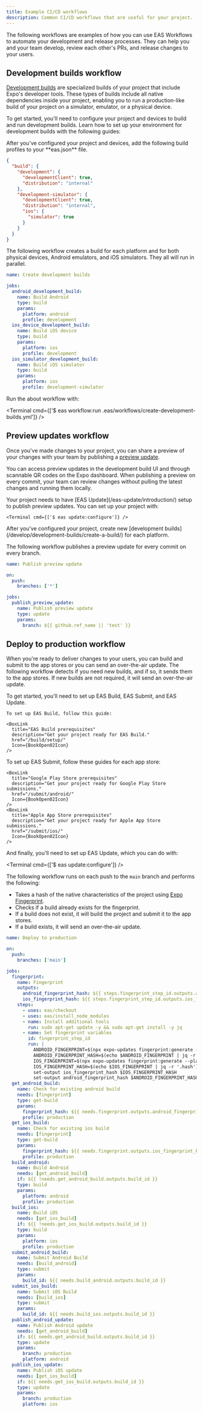 ```yaml
---
title: Example CI/CD workflows
description: Common CI/CD workflows that are useful for your project.
---
```




The following workflows are examples of how you can use EAS Workflows to automate your development and release processes. They can help you and your team develop, review each other's PRs, and release changes to your users.

## Development builds workflow

[Development builds](/develop/development-builds/introduction/) are specialized builds of your project that include Expo's developer tools. These types of builds include all native dependencies inside your project, enabling you to run a production-like build of your project on a simulator, emulator, or a physical device.

<Prerequisites summary="Prerequisites" numberOfRequirements={2}>
  <Requirement number={1} title="Set up your environment">
    To get started, you'll need to configure your project and devices to build and run development builds. Learn how to set up your environment for development builds with the following guides:

<BoxLink
  title="Android device setup"
  description="Get your project ready for development builds."
  href="/get-started/set-up-your-environment/?mode=development-build&platform=android&device=physical"
  Icon={BookOpen02Icon}
/>

<BoxLink
  title="Android emulator setup"
  description="Get your project ready for development builds."
  href="/get-started/set-up-your-environment/?mode=development-build&platform=android&device=simulated"
  Icon={BookOpen02Icon}
/>

<BoxLink
  title="iOS device setup"
  description="Get your project ready for development builds."
  href="/get-started/set-up-your-environment/?mode=development-build&platform=ios&device=physical"
  Icon={BookOpen02Icon}
/>

<BoxLink
  title="iOS simulator setup"
  description="Get your project ready for development builds."
  href="/get-started/set-up-your-environment/?mode=development-build&platform=ios&device=simulated"
  Icon={BookOpen02Icon}
/>

  </Requirement>
  <Requirement number={2} title="Create build profiles">
  After you've configured your project and devices, add the following build profiles to your **eas.json** file.

```json eas.json
{
  "build": {
    "development": {
      "developmentClient": true,
      "distribution": "internal"
    },
    "development-simulator": {
      "developmentClient": true,
      "distribution": "internal",
      "ios": {
        "simulator": true
      }
    }
  }
}
```

  </Requirement>
</Prerequisites>

The following workflow creates a build for each platform and for both physical devices, Android emulators, and iOS simulators. They all will run in parallel.

```yaml .eas/workflows/create-development-builds.yml
name: Create development builds

jobs:
  android_development_build:
    name: Build Android
    type: build
    params:
      platform: android
      profile: development
  ios_device_development_build:
    name: Build iOS device
    type: build
    params:
      platform: ios
      profile: development
  ios_simulator_development_build:
    name: Build iOS simulator
    type: build
    params:
      platform: ios
      profile: development-simulator
```

Run the about workflow with:

<Terminal cmd={['$ eas workflow:run .eas/workflows/create-development-builds.yml']} />

## Preview updates workflow

Once you've made changes to your project, you can share a preview of your changes with your team by publishing a [preview update](/review/share-previews-with-your-team/).

You can access preview updates in the development build UI and through scannable QR codes on the Expo dashboard. When publishing a preview on every commit, your team can review changes without pulling the latest changes and running them locally.

<Prerequisites summary="Prerequisites" numberOfRequirements={2}>
  <Requirement number={1} title="Set up EAS Update">
    Your project needs to have [EAS Update](/eas-update/introduction/) setup to publish preview updates. You can set up your project with:

    <Terminal cmd={['$ eas update:configure']} />

  </Requirement>
  <Requirement number={2} title="Create new development builds">
    After you've configured your project, create new [development builds](/develop/development-builds/create-a-build/) for each platform.
  </Requirement>
</Prerequisites>

The following workflow publishes a preview update for every commit on every branch.

```yaml .eas/workflows/publish-preview-update.yml
name: Publish preview update

on:
  push:
    branches: ['*']

jobs:
  publish_preview_update:
    name: Publish preview update
    type: update
    params:
      branch: ${{ github.ref_name || 'test' }}
```

## Deploy to production workflow

When you're ready to deliver changes to your users, you can build and submit to the app stores or you can send an over-the-air update. The following workflow detects if you need new builds, and if so, it sends them to the app stores. If new builds are not required, it will send an over-the-air update.

<Prerequisites numberOfRequirements={3}>
  <Requirement number={1} title="Set up EAS Build">
    To get started, you'll need to set up EAS Build, EAS Submit, and EAS Update.

    To set up EAS Build, follow this guide:

    <BoxLink
      title="EAS Build prerequisites"
      description="Get your project ready for EAS Build."
      href="/build/setup/"
      Icon={BookOpen02Icon}
    />

  </Requirement>

  <Requirement number={2} title="Set up EAS Submit">
    To set up EAS Submit, follow these guides for each app store:

    <BoxLink
      title="Google Play Store prerequisites"
      description="Get your project ready for Google Play Store submissions."
      href="/submit/android/"
      Icon={BookOpen02Icon}
    />
    <BoxLink
      title="Apple App Store prerequisites"
      description="Get your project ready for Apple App Store submissions."
      href="/submit/ios/"
      Icon={BookOpen02Icon}
    />

  </Requirement>
  <Requirement number={3} title="Set up EAS Update">
  And finally, you'll need to set up EAS Update, which you can do with:

<Terminal cmd={['$ eas update:configure']} />
  </Requirement>
</Prerequisites>

The following workflow runs on each push to the `main` branch and performs the following:

- Takes a hash of the native characteristics of the project using [Expo Fingerprint](/versions/latest/sdk/fingerprint/).
- Checks if a build already exists for the fingerprint.
- If a build does not exist, it will build the project and submit it to the app stores.
- If a build exists, it will send an over-the-air update.

```yaml .eas/workflows/deploy-to-production.yml
name: Deploy to production

on:
  push:
    branches: ['main']

jobs:
  fingerprint:
    name: Fingerprint
    outputs:
      android_fingerprint_hash: ${{ steps.fingerprint_step_id.outputs.android_fingerprint_hash }}
      ios_fingerprint_hash: ${{ steps.fingerprint_step_id.outputs.ios_fingerprint_hash }}
    steps:
      - uses: eas/checkout
      - uses: eas/install_node_modules
      - name: Install additional tools
        run: sudo apt-get update -y && sudo apt-get install -y jq
      - name: Set fingerprint variables
        id: fingerprint_step_id
        run: |
          ANDROID_FINGERPRINT=$(npx expo-updates fingerprint:generate --platform android)
          ANDROID_FINGERPRINT_HASH=$(echo $ANDROID_FINGERPRINT | jq -r '.hash')
          IOS_FINGERPRINT=$(npx expo-updates fingerprint:generate --platform ios)
          IOS_FINGERPRINT_HASH=$(echo $IOS_FINGERPRINT | jq -r '.hash')
          set-output ios_fingerprint_hash $IOS_FINGERPRINT_HASH
          set-output android_fingerprint_hash $ANDROID_FINGERPRINT_HASH
  get_android_build:
    name: Check for existing android build
    needs: [fingerprint]
    type: get-build
    params:
      fingerprint_hash: ${{ needs.fingerprint.outputs.android_fingerprint_hash }}
      profile: production
  get_ios_build:
    name: Check for existing ios build
    needs: [fingerprint]
    type: get-build
    params:
      fingerprint_hash: ${{ needs.fingerprint.outputs.ios_fingerprint_hash }}
      profile: production
  build_android:
    name: Build Android
    needs: [get_android_build]
    if: ${{ !needs.get_android_build.outputs.build_id }}
    type: build
    params:
      platform: android
      profile: production
  build_ios:
    name: Build iOS
    needs: [get_ios_build]
    if: ${{ !needs.get_ios_build.outputs.build_id }}
    type: build
    params:
      platform: ios
      profile: production
  submit_android_build:
    name: Submit Android Build
    needs: [build_android]
    type: submit
    params:
      build_id: ${{ needs.build_android.outputs.build_id }}
  submit_ios_build:
    name: Submit iOS Build
    needs: [build_ios]
    type: submit
    params:
      build_id: ${{ needs.build_ios.outputs.build_id }}
  publish_android_update:
    name: Publish Android update
    needs: [get_android_build]
    if: ${{ needs.get_android_build.outputs.build_id }}
    type: update
    params:
      branch: production
      platform: android
  publish_ios_update:
    name: Publish iOS update
    needs: [get_ios_build]
    if: ${{ needs.get_ios_build.outputs.build_id }}
    type: update
    params:
      branch: production
      platform: ios
```
